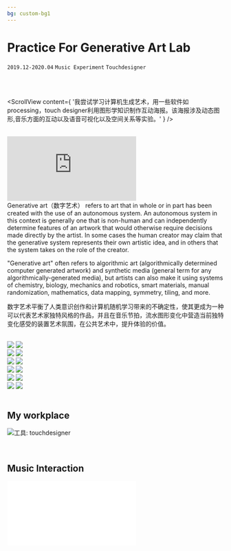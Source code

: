 ```yaml
---
bg: custom-bg1
---
```


# Practice For Generative Art Lab

`2019.12-2020.04` `Music Experiment` `Touchdesigner`

<br />
<br />

<ScrollView
  content={
    '我尝试学习计算机生成艺术，用一些软件如processing，touch designer利用图形学知识制作互动海报。该海报涉及动态图形,音乐方面的互动以及语音可视化以及空间关系等实验。'
  }
/>

<br />

<iframe
  title="vimeo-player"
  src="https://player.vimeo.com/video/586329233?h=9ef89841b1"
  width={1064}
  height={600}
  className="mt-4"
  frameborder="0"
  allowfullscreen
></iframe>

<br />

<div className="text-center">
Generative art（数字艺术） refers to art that in whole or in part has been created with the use of an autonomous system. An autonomous system in this context is generally one that is non-human and can independently determine features of an artwork that would otherwise require decisions made directly by the artist. In some cases the human creator may claim that the generative system represents their own artistic idea, and in others that the system takes on the role of the creator.

"Generative art" often refers to algorithmic art (algorithmically determined computer generated artwork) and synthetic media (general term for any algorithmically-generated media), but artists can also make it using systems of chemistry, biology, mechanics and robotics, smart materials, manual randomization, mathematics, data mapping, symmetry, tiling, and more.

数字艺术平衡了人类意识创作和计算机随机学习带来的不确定性，使其更成为一种可以代表艺术家独特风格的作品，并且在音乐节拍，流水图形变化中营造当前独特变化感受的装置艺术氛围，在公共艺术中，提升体验的价值。

</div>

<br />

<div className="flex gap-4 justify-center">
<Image src="/generative_art/Poster_01.gif" className="my-6 rounded-lg" />
<Image src="/generative_art/Poster_02.gif" className="my-6 rounded-lg" /> 
</div>

<div className="flex gap-4 justify-center">
<Image src="/generative_art/Poster_03.gif" className="my-6 rounded-lg" />
<Image src="/generative_art/Poster_04.gif" className="my-6 rounded-lg" /> 
</div>

<div className="flex gap-4 justify-center">
<Image src="/generative_art/Poster_05.gif" className="my-6 rounded-lg" />
<Image src="/generative_art/Poster_06.gif" className="my-6 rounded-lg" /> 
</div>

<div className="flex gap-4 justify-center">
<Image src="/generative_art/Poster_07.gif" className="my-6 rounded-lg" />
<Image src="/generative_art/Poster_08.gif" className="my-6 rounded-lg" /> 
</div>

<div className="flex gap-4 justify-center">
<Image src="/generative_art/Poster_09.gif" className="my-6 rounded-lg" />
<Image src="/generative_art/Poster_10.gif" className="my-6 rounded-lg" /> 
</div>

<div className="flex gap-4 justify-center">
<Image src="/generative_art/Poster_11.gif" className="my-6 rounded-lg" />
<Image src="/generative_art/Poster_11.gif" className="my-6 rounded-lg" /> 
</div>

<br />

## My workplace

<Image
  src="/generative_art/touching_01.png"
  alt="工具: touchdesigner"
  className="my-6 rounded-lg"
/>

<br />

## Music Interaction

<iframe
  src="//player.bilibili.com/player.html?isOutside=true&aid=674788448&bvid=BV1BU4y177ox&cid=387841014&p=1"
  width={1064}
  height={600}
  scrolling="no"
  border="0"
  frameborder="no"
  framespacing="0"
  allowfullscreen="true"
></iframe>
